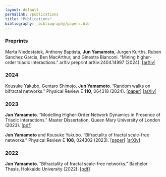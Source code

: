 ```yaml
---
layout: default
permalink: /publications
title: "Publications"
bibliography: _bibliography/papers.bib
---
```


### Preprints

Marta Niedostatek, Anthony Baptista, **Jun Yamamoto**, Jurgen Kurths,
Ruben Sanchez Garcia, Ben MacArthur, and Ginestra Bianconi. “Mining
higher-order triadic interactions.” arXiv preprint arXiv:2404.14997
(2024). \[[arXiv](https://doi.org/10.48550/arXiv.2404.14997)\]

### 2024

Kousuke Yakubo, Gentaro Shimojo, **Jun Yamamoto**. “Random walks on
bifractal networks.” Physical Review E **110**, 064318 (2024).
\[[paper](https://doi.org/10.1103/PhysRevE.110.064318)\]
\[[arXiv](https://doi.org/10.48550/arXiv.2407.16183)\]

### 2023

**Jun Yamamoto**. “Modelling Higher-Order Network Dynamics in Presence
of Triadic Interactions.” Master Dissertation, Queen Mary University of
London (2023). \[[pdf](./assets/files/thesis/MSc_dissertation.pdf)\]

**Jun Yamamoto** and Kousuke Yakubo. “Bifractality of fractal scale-free
networks.” Physical Review E **108**, 024302 (2023).
\[[paper](https://doi.org/10.1103/PhysRevE.108.024302)\]
\[[arXiv](https://doi.org/10.48550/arXiv.2304.13438)\]

### 2022

**Jun Yamamoto**. “Bifractality of fractal scale-free networks.”
Bachelor Thesis, Hokkaido University (2022).
\[[pdf](./assets/files/thesis/BEng_thesis.pdf)\]